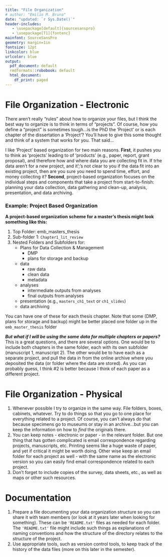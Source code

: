 ```yaml
---
title: "File Organization"
# author: "Emilio M. Bruna"
date: "updated: `r Sys.Date()`"
header-includes:
   - \usepackage[default]{sourcesanspro}
   - \usepackage[T1]{fontenc}
mainfont: SourceSansPro
geometry: margin=1in
fontsize: 12pt
linkcolor: blue
urlcolor: blue
output:
  pdf_document: default
  rmdformats::robobook: default
  html_document:
    df_print: paged
---
```



# File Organization - Electronic

There aren't really "rules" about how to organize your files, but I think the best way to organize is to think in terms of "projects". Of course, how you define a "project" is sometimes tough...is the PhD the 'Project' or is each chapter of the dissertation a 'Project'? You'll have to give this some thought and think of  a system that works for you. That said...

I like 'Project' based organization for two main reasons. **First**, it pushes you to think as 'projects' leading to of 'products' (e.g., paper, report, grant proposal), and therefore how and where data you are collecting fit in. If trhe data aren't for a new project, and it';'s not clear to you if the data fit into an existing project, then are you sure you need to spend time, effort, and money collecting it? **Second**, project-based organization focuses on the individual steps and components that take a project from start-to-finish: planning your data collection, data gathering and clean-up, analysis, presentation, and data archiving. 

### Example: Project Based Organization
**A project-based organization scheme for a master's thesis might look something like this:**

1. Top Folder: emb_masters_thesis
2. Sub-folder 1:  `Chapter1_lit_review`
3. Nested Folders and Subfolders for:  
      * Plans for Data Collection & Management
          * DMP
          * plans for storage and backup
      * data
          * raw data
          * clean data
          * metadata
      * analyses
          * intermediate outputs from analyses
          * final outputs from analyses
      * presentation (e.g., `masters_ch1_text` or `ch1_slides`)
      * data archiving

You can have one of these for each thesis chapter. Note that some (DMP, plans for storage and backup) might be better placed one folder up in the `emb_master_thesis` folder

**_But what if I will be using the same data for multiple chapters or papers?_** This is a great questions, and there are several options. One would be to include both chapters in the same folder, each with its own subfolder (manuscript 1, manuscript 2). The other would be to have each as a separate project, and pull the data in from the online archive where you deposited the data (or folder where the data are stored). As you can probably guess, I think #2 is better because I think of each paper as a different project.

# File Organization - Physical 

1. Whenever possible I try to organize in the same way. File folders, boxes, cabinets, whatever. Try to do things so that you go to one place for everything related to a project. Of course, you can't always do that because specimens go to museums or stay in an archive...but you can keep the information on how to *find* the originals there. 
2. You can keep notes - electronic or paper - in the relevant folder. But one thing that has gotten complicated is email correspondence regarding projects, manuscripts, etc. Printing seems like a huge waste of paper, and yet if critical it might be worth doing. Other wise keep an email folder for each project as well - with the same name as the electronic version so you can easily find email correspondence related to each project.
3. Don't forget to include copies of the survey, data sheets, etc., as well as maps or other such resources. 

# Documentation

1. Prepare a file documenting your data organization structure so you can share it with team members (or look at it years later when looking for something). These can be `'README.txt'` files as needed for each folder. The `'README.txt'` file might include such things as explanations of naming conventions and how the structure of the directory relates to the structure of the project.
2. Use appropriate tools, such as version control tools, to keep track of the history of the data files (more on this later in the semester).


